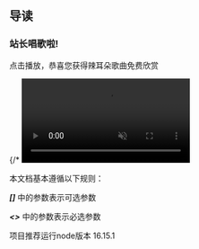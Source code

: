 ## 导读

### 站长唱歌啦! 
点击播放，恭喜您获得辣耳朵歌曲免费欣赏


<div>
    {/* <video muted autoplay src={mp4src} controls width={`${1080/scale}px`} height={`${1920/scale}px`}/> */}
    <V/>
</div>

本文档基本遵循以下规则：

***[]*** 中的参数表示可选参数

***\<\>*** 中的参数表示必选参数

项目推荐运行node版本 16.15.1